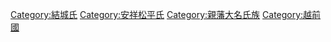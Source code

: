 [[Category:結城氏|Category:結城氏]]
[[Category:安祥松平氏‎|Category:安祥松平氏‎]]
[[Category:親藩大名氏族|Category:親藩大名氏族]]
[[Category:越前國|Category:越前國]]